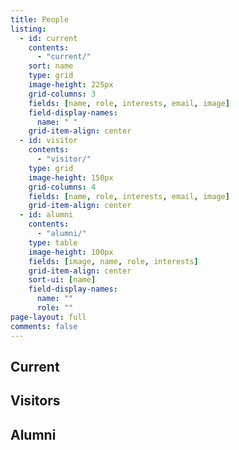 ```yaml
---
title: People
listing:
  - id: current
    contents:
      - "current/"
    sort: name
    type: grid 
    image-height: 225px
    grid-columns: 3
    fields: [name, role, interests, email, image]
    field-display-names:
      name: " "
    grid-item-align: center
  - id: visitor 
    contents:
      - "visitor/"
    type: grid 
    image-height: 150px
    grid-columns: 4
    fields: [name, role, interests, email, image]
    grid-item-align: center
  - id: alumni 
    contents:
      - "alumni/"
    type: table 
    image-height: 100px
    fields: [image, name, role, interests]
    grid-item-align: center
    sort-ui: [name]
    field-display-names:
      name: ""
      role: ""
page-layout: full
comments: false
---
```


## Current

:::{#current}
:::

## Visitors

:::{#visitor}
:::

## Alumni

:::{#alumni}
:::
